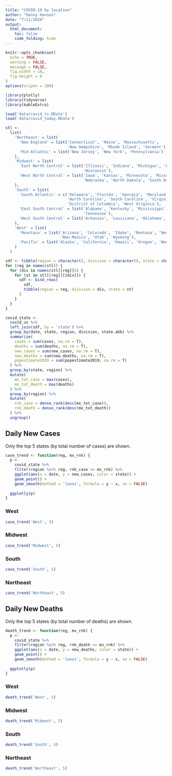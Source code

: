 ```yaml
---
title: "COVID-19 by location"
author: "Danny Hanson"
date: "7/11/2020"
output:
  html_document:
    toc: false
    code_folding: hide
---
```


```r
knitr::opts_chunk$set(
  echo = TRUE,
  warning = FALSE,
  message = FALSE,
  fig.width = 10,
  fig.height = 6
)
options(scipen = 100)
```

```r
library(plotly)
library(tidyverse)
library(kableExtra)

load('data/covid_ts.RData')
load('data/covid_today.RData')

stl <-
  list(
    'Northeast' = list(
      'New England' = list('Connecticut', 'Maine', 'Massachusetts', 
                           'New Hampshire', 'Rhode Island', 'Vermont'),
      'Mid-Atlantic' = list('New Jersey', 'New York', 'Pennsylvania')
    ),
    'Midwest' = list(
      'East North Central' = list('Illinois', 'Indiana', 'Michigan', 'Ohio',
                                  'Wisconsin'),
      'West North Central' = list('Iowa', 'Kansas', 'Minnesota', 'Missouri',
                                  'Nebraska', 'North Dakota', 'South Dakota')
    ),
    'South' = list(
      'South Atlantic' = c('Delaware', 'Florida', 'Georgia', 'Maryland',
                           'North Carolina', 'South Carolina', 'Virginia',
                           'District of Columbia', 'West Virginia'),
      'East South Central' = list('Alabama', 'Kentucky', 'Mississippi',
                                  'Tennessee'),
      'West South Central' = list('Arkansas', 'Louisiana', 'Oklahoma', 'Texas')
    ),
    'West' = list(
      'Mountain' = list('Arizona', 'Colorado', 'Idaho', 'Montana', 'Nevada',
                        'New Mexico', 'Utah', 'Wyoming'),
      'Pacific' = list('Alaska', 'California', 'Hawaii', 'Oregon', 'Washington')
    )
  )

sdf <- tibble(region = character(), division = character(), state = character())
for (reg in names(stl)) {
  for (div in names(stl[[reg]])) {
    for (st in stl[[reg]][[div]]) {
      sdf <- bind_rows(
        sdf,
        tibble(region = reg, division = div, state = st)
      )
    }
  }
}

covid_state <-
  covid_us %>%
  left_join(sdf, by = 'state') %>%
  group_by(date, state, region, division, state.abb) %>%
  summarize(
    cases = sum(cases, na.rm = T),
    deaths = sum(deaths, na.rm = T),
    new_cases = sum(new_cases, na.rm = T),
    new_deaths = sum(new_deaths, na.rm = T),
    popestimate2019 = sum(popestimate2019, na.rm = T)
  ) %>%
  group_by(state, region) %>%
  mutate(
    mx_tot_case = max(cases),
    mx_tot_death = max(deaths)
  ) %>%
  group_by(region) %>%
  mutate(
    rnk_case = dense_rank(desc(mx_tot_case)),
    rnk_death = dense_rank(desc(mx_tot_death))
  ) %>%
  ungroup()
```


## Daily New Cases {.tabset .tabset-fade .tabset-pills}
Only the top 5 states (by total number of cases) are shown.
```r
case_trend <- function(reg, mx_rnk) {
  p <-
    covid_state %>%
    filter(region %in% reg, rnk_case <= mx_rnk) %>%
    ggplot(aes(x = date, y = new_cases, color = state)) +
    geom_point() +
    geom_smooth(method = 'loess', formula = y ~ x, se = FALSE)
  
  ggplotly(p)
}
```

### West
```r
case_trend('West', 5)
```

### Midwest
```r
case_trend('Midwest', 5)
```

### South
```r
case_trend('South', 5)
```

### Northeast
```r
case_trend('Northeast', 5)
```


## Daily New Deaths {.tabset .tabset-fade .tabset-pills}
Only the top 5 states (by total number of deaths) are shown.
```r
death_trend <- function(reg, mx_rnk) {
  p <-
    covid_state %>%
    filter(region %in% reg, rnk_death <= mx_rnk) %>%
    ggplot(aes(x = date, y = new_deaths, color = state)) +
    geom_point() +
    geom_smooth(method = 'loess', formula = y ~ x, se = FALSE)
  
  ggplotly(p)
}
```

### West
```r
death_trend('West', 5)
```

### Midwest
```r
death_trend('Midwest', 5)
```

### South
```r
death_trend('South', 5)
```

### Northeast
```r
death_trend('Northeast', 5)
```
